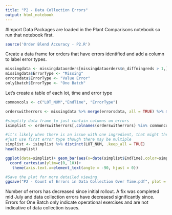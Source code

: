 ```yaml
---
title: "P2 - Data Collection Errors"
output: html_notebook
---
```


#Import Data
Packages are loaded in the Plant Comparisons notebook so run that notebook first. 
```r
source('Order Blend Accuracy - P2.R')
```

Create a data frame for orders that have errors identified and add a column to label error types.

```r
missingdata <- missingdataorders[missingdataorders$n_diffningreds > 1,]
missingdata$ErrorType <- "Missing"
errorsdata$ErrorType <- "Value Error"
only1batch$ErrorType <- "One Batch"

```

Let's create a table of each lot, time and error type
```r
commoncols <- c("LOT_NUM","EndTime", "ErrorType")

orderswitherrors <- missingdata %>% merge(errorsdata, all = TRUE) %>% merge(only1batch, all = TRUE)

#simplify data frame to just contain columns on errors
isimplist <- orderswitherrors[,colnames(orderswitherrors) %in% commoncols]

#it's likely when there is an issue with one ingredient, that might through off other ingredient percents. The entire order data is omitted if there is an issue with one ingredient. For these reasons it makes sense to look at this error data listing each order once only. 
#just use first error type though there may be multiple
simplist <- isimplist %>% distinct(LOT_NUM, .keep_all = TRUE)
head(simplist)


```
```r
ggplot(data=simplist)+ geom_bar(aes(x=date(simplist$EndTime),color=simplist$ErrorType) , stat = 'count',)+
  coord_cartesian(ylim=c(0, 10))+
   theme(axis.text.x=element_text(angle = -90, hjust = 0))

#Save the plot for more detailed viewing
ggsave("P2 - Count of Errors in Data Collection Over Time.pdf", plot = last_plot(), height = 10 , width = 40 , device = NULL)


```
Number of errors has decreased since initial rollout. A fix was completed mid July and data collection errors have decreaesd significantly since. 
Errors for One Batch only indicate operational exercises and are not indicative of data collection issues.  






